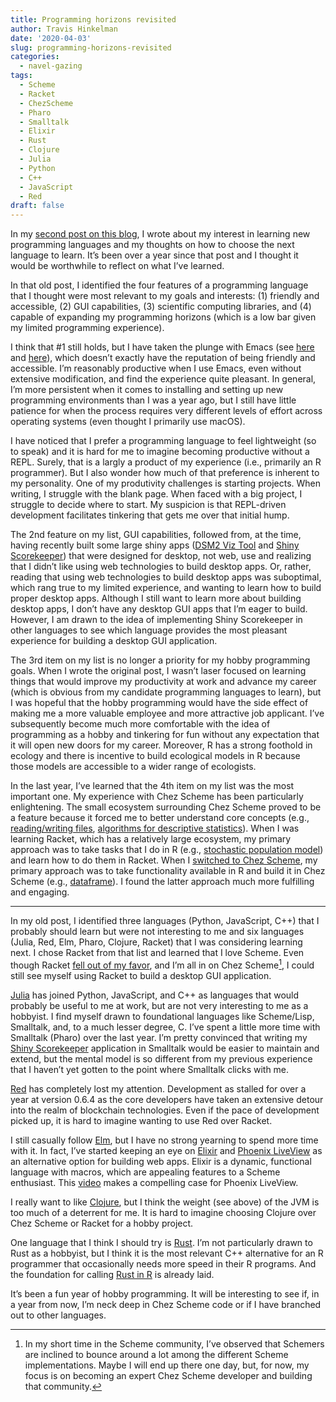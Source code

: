 ```yaml
---
title: Programming horizons revisited
author: Travis Hinkelman
date: '2020-04-03'
slug: programming-horizons-revisited
categories:
  - navel-gazing
tags:
  - Scheme
  - Racket
  - ChezScheme
  - Pharo
  - Smalltalk
  - Elixir
  - Rust
  - Clojure
  - Julia
  - Python
  - C++
  - JavaScript
  - Red
draft: false
---
```


In my [second post on this blog](/posts/programming-horizons/), I wrote about my interest in learning new programming languages and my thoughts on how to choose the next language to learn. It's been over a year since that post and I thought it would be worthwhile to reflect on what I've learned.

In that old post, I identified the four features of a programming language that I thought were most relevant to my goals and interests: (1) friendly and accessible, (2) GUI capabilities, (3) scientific computing libraries, and (4) capable of expanding my programming horizons (which is a low bar given my limited programming experience). 

I think that #1 still holds, but I have taken the plunge with Emacs (see [here](/posts/getting-started-with-chez-scheme-and-emacs/) and [here](/posts/getting-started-with-chez-scheme-and-emacs-ubuntu/)), which doesn't exactly have the reputation of being friendly and accessible. I'm reasonably productive when I use Emacs, even without extensive modification, and find the experience quite pleasant. In general, I'm more persistent when it comes to installing and setting up new programming environments than I was a year ago, but I still have little patience for when the process requires very different levels of effort across operating systems (even thought I primarily use macOS).

I have noticed that I prefer a programming language to feel lightweight (so to speak) and it is hard for me to imagine becoming productive without a REPL. Surely, that is a largly a product of my experience (i.e., primarily an R programmer). But I also wonder how much of that preference is inherent to my personality. One of my produtivity challenges is starting projects. When writing, I struggle with the blank page. When faced with a big project, I struggle to decide where to start. My suspicion is that REPL-driven development facilitates tinkering that gets me over that initial hump.

The 2nd feature on my list, GUI capabilities, followed from, at the time, having recently built some large shiny apps ([DSM2 Viz Tool](https://github.com/fishsciences/DSM2-Viz-Tool) and [Shiny Scorekeeper](https://github.com/hinkelman/Shiny-Scorekeeper)) that were designed for desktop, not web, use and realizing that I didn't like using web technologies to build desktop apps. Or, rather, reading that using web technologies to build desktop apps was suboptimal, which rang true to my limited experience, and wanting to learn how to build proper desktop apps. Although I still want to learn more about building desktop apps, I don't have any desktop GUI apps that I'm eager to build. However, I am drawn to the idea of implementing Shiny Scorekeeper in other languages to see which language provides the most pleasant experience for building a desktop GUI application.

The 3rd item on my list is no longer a priority for my hobby programming goals. When I wrote the original post, I wasn't laser focused on learning things that would improve my productivity at work and advance my career (which is obvious from my candidate programming languages to learn), but I was hopeful that the hobby programming would have the side effect of making me a more valuable employee and more attractive job applicant. I’ve subsequently become much more comfortable with the idea of programming as a hobby and tinkering for fun without any expectation that it will open new doors for my career. Moreover, R has a strong foothold in ecology and there is incentive to build ecological models in R because those models are accessible to a wider range of ecologists. 

In the last year, I've learned that the 4th item on my list was the most important one. My experience with Chez Scheme has been particularly enlightening. The small ecosystem surrounding Chez Scheme proved to be a feature because it forced me to better understand core concepts (e.g., [reading/writing files](/posts/reading-writing-csv-files-chez-scheme/), [algorithms for descriptive statistics](/posts/writing-chez-scheme-library/)). When I was learning Racket, which has a relatively large ecosystem, my primary approach was to take tasks that I do in R (e.g., [stochastic population model](/posts/stochastic-population-model-r-racket/)) and learn how to do them in Racket. When I [switched to Chez Scheme](/posts/exploring-scheme-implementations/), my primary approach was to take functionality available in R and build it in Chez Scheme (e.g., [dataframe](https://hinkelman.github.io/dataframe/)). I found the latter approach much more fulfilling and engaging.

***

In my old post, I identified three languages (Python, JavaScript, C++) that I probably should learn but were not interesting to me and six languages (Julia, Red, Elm, Pharo, Clojure, Racket) that I was considering learning next. I chose Racket from that list and learned that I love Scheme. Even though Racket [fell out of my favor](/posts/exploring-scheme-implementations/), and I'm all in on Chez Scheme^[In my short time in the Scheme community, I've observed that Schemers are inclined to bounce around a lot among the different Scheme implementations. Maybe I will end up there one day, but, for now, my focus is on becoming an expert Chez Scheme developer and building that community.], I could still see myself using Racket to build a desktop GUI application. 

[Julia](https://julialang.org) has joined Python, JavaScript, and C++ as languages that would probably be useful to me at work, but are not very interesting to me as a hobbyist. I find myself drawn to foundational languages like Scheme/Lisp, Smalltalk, and, to a much lesser degree, C. I've spent a little more time with Smalltalk (Pharo) over the last year. I'm pretty convinced that writing my [Shiny Scorekeeper](https://github.com/hinkelman/Shiny-Scorekeeper) application in Smalltalk would be easier to maintain and extend, but the mental model is so different from my previous experience that I haven't yet gotten to the point where Smalltalk clicks with me. 

[Red](https://www.red-lang.org) has completely lost my attention. Development as stalled for over a year at version 0.6.4 as the core developers have taken an extensive detour into the realm of blockchain technologies. Even if the pace of development picked up, it is hard to imagine wanting to use Red over Racket.

I still casually follow [Elm](https://elm-lang.org), but I have no strong yearning to spend more time with it. In fact, I've started keeping an eye on [Elixir](https://elixir-lang.org) and [Phoenix LiveView](https://dockyard.com/blog/2018/12/12/phoenix-liveview-interactive-real-time-apps-no-need-to-write-javascript) as an alternative option for building web apps. Elixir is a dynamic, functional language with macros, which are appealing features to a Scheme enthusiast. This [video](https://youtu.be/U_Pe8Ru06fM) makes a compelling case for Phoenix LiveView.

I really want to like [Clojure](https://clojure.org), but I think the weight (see above) of the JVM is too much of a deterrent for me. It is hard to imagine choosing Clojure over Chez Scheme or Racket for a hobby project.

One language that I think I should try is [Rust](https://www.rust-lang.org). I'm not particularly drawn to Rust as a hobbyist, but I think it is the most relevant C++ alternative for an R programmer that occasionally needs more speed in their R programs. And the foundation for calling [Rust in R](https://github.com/r-rust) is already laid.

It's been a fun year of hobby programming. It will be interesting to see if, in a year from now, I'm neck deep in Chez Scheme code or if I have branched out to other languages.


